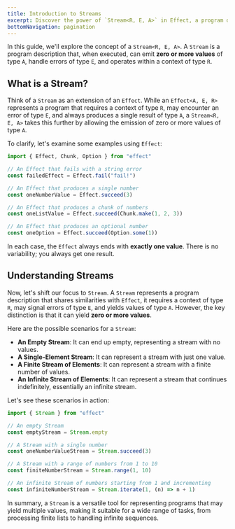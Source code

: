 ```yaml
---
title: Introduction to Streams
excerpt: Discover the power of `Stream<R, E, A>` in Effect, a program description that goes beyond the capabilities of `Effect`. Unlike an `Effect` that always produces a single result, a `Stream` can emit zero or more values of type `A`, making it a versatile tool for various tasks. Explore scenarios such as empty streams, single-element streams, finite streams, and infinite streams. Learn how to use `Stream` to handle a wide range of tasks, from processing finite lists to dealing with infinite sequences.
bottomNavigation: pagination
---
```


In this guide, we'll explore the concept of a `Stream<R, E, A>`. A `Stream` is a program description that, when executed, can emit **zero or more values** of type `A`, handle errors of type `E`, and operates within a context of type `R`.

## What is a Stream?

Think of a `Stream` as an extension of an `Effect`. While an `Effect<A, E, R>` represents a program that requires a context of type `R`, may encounter an error of type `E`, and always produces a single result of type `A`, a `Stream<R, E, A>` takes this further by allowing the emission of zero or more values of type `A`.

To clarify, let's examine some examples using `Effect`:

```ts twoslash
import { Effect, Chunk, Option } from "effect"

// An Effect that fails with a string error
const failedEffect = Effect.fail("fail!")

// An Effect that produces a single number
const oneNumberValue = Effect.succeed(3)

// An Effect that produces a chunk of numbers
const oneListValue = Effect.succeed(Chunk.make(1, 2, 3))

// An Effect that produces an optional number
const oneOption = Effect.succeed(Option.some(1))
```

In each case, the `Effect` always ends with **exactly one value**. There is no variability; you always get one result.

## Understanding Streams

Now, let's shift our focus to `Stream`. A `Stream` represents a program description that shares similarities with `Effect`, it requires a context of type `R`, may signal errors of type `E`, and yields values of type `A`. However, the key distinction is that it can yield **zero or more values**.

Here are the possible scenarios for a `Stream`:

- **An Empty Stream**: It can end up empty, representing a stream with no values.
- **A Single-Element Stream**: It can represent a stream with just one value.
- **A Finite Stream of Elements**: It can represent a stream with a finite number of values.
- **An Infinite Stream of Elements**: It can represent a stream that continues indefinitely, essentially an infinite stream.

Let's see these scenarios in action:

```ts twoslash
import { Stream } from "effect"

// An empty Stream
const emptyStream = Stream.empty

// A Stream with a single number
const oneNumberValueStream = Stream.succeed(3)

// A Stream with a range of numbers from 1 to 10
const finiteNumberStream = Stream.range(1, 10)

// An infinite Stream of numbers starting from 1 and incrementing
const infiniteNumberStream = Stream.iterate(1, (n) => n + 1)
```

In summary, a `Stream` is a versatile tool for representing programs that may yield multiple values, making it suitable for a wide range of tasks, from processing finite lists to handling infinite sequences.
